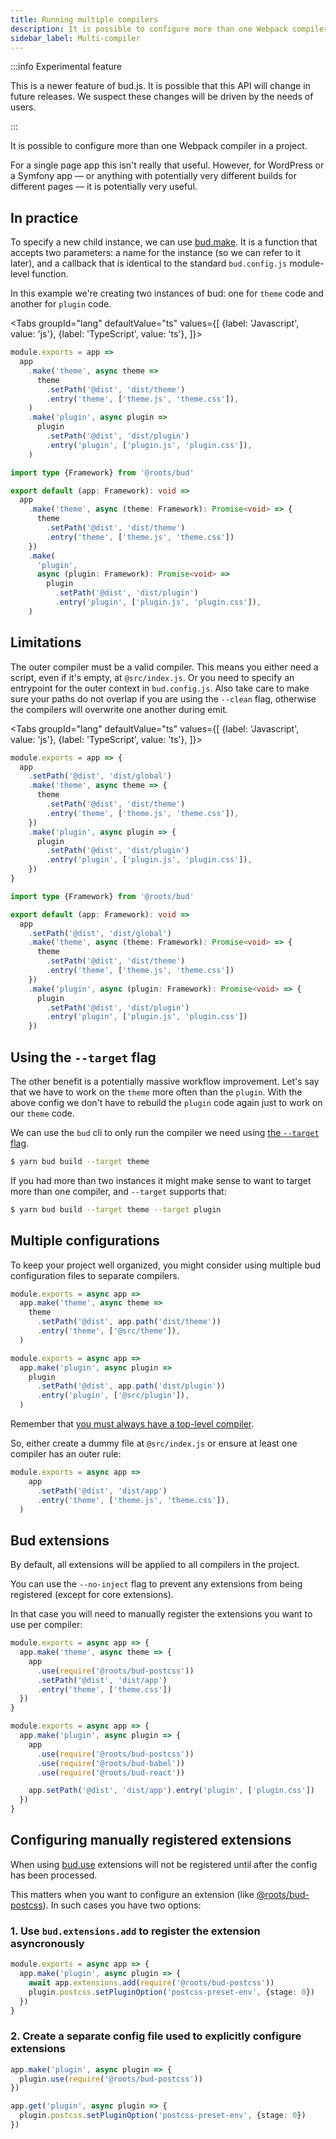 ```yaml
---
title: Running multiple compilers
description: It is possible to configure more than one Webpack compiler from a single bud config.
sidebar_label: Multi-compiler
---
```



:::info Experimental feature

This is a newer feature of bud.js. It is possible that this API will change in future releases. We suspect these changes will
be driven by the needs of users.

:::

It is possible to configure more than one Webpack compiler in a project.

For a single page app this isn't really that useful. However, for WordPress or a Symfony app &mdash; or anything with potentially
very different builds for different pages &mdash; it is potentially very useful.

## In practice

To specify a new child instance, we can use [bud.make](/docs/bud.make). It is a function that accepts two parameters: a name for the instance
(so we can refer to it later), and a callback that is identical to the standard `bud.config.js` module-level function.

In this example we're creating two instances of bud: one for `theme` code and another for `plugin` code.

<Tabs
  groupId="lang"
  defaultValue="ts"
  values={[
    {label: 'Javascript', value: 'js'},
    {label: 'TypeScript', value: 'ts'},
  ]}>
  <TabItem value="js">

```js title='bud.config.js'
module.exports = app =>
  app
    .make('theme', async theme =>
      theme
        .setPath('@dist', 'dist/theme')
        .entry('theme', ['theme.js', 'theme.css']),
    )
    .make('plugin', async plugin =>
      plugin
        .setPath('@dist', 'dist/plugin')
        .entry('plugin', ['plugin.js', 'plugin.css']),
    )
```

  </TabItem>
  <TabItem value="ts">

```ts title='bud.config.ts'
import type {Framework} from '@roots/bud'

export default (app: Framework): void =>
  app
    .make('theme', async (theme: Framework): Promise<void> => {
      theme
        .setPath('@dist', 'dist/theme')
        .entry('theme', ['theme.js', 'theme.css'])
    })
    .make(
      'plugin',
      async (plugin: Framework): Promise<void> =>
        plugin
          .setPath('@dist', 'dist/plugin')
          .entry('plugin', ['plugin.js', 'plugin.css']),
    )
```

  </TabItem>
</Tabs>

## Limitations

The outer compiler must be a valid compiler. This means you either need a script, even if it's empty, at `@src/index.js`. Or you need to specify an entrypoint
for the outer context in `bud.config.js`. Also take care to make sure your paths do not overlap if you are using the `--clean` flag, otherwise the compilers
will overwrite one another during emit.

<Tabs
  groupId="lang"
  defaultValue="ts"
  values={[
    {label: 'Javascript', value: 'js'},
    {label: 'TypeScript', value: 'ts'},
  ]}>
  <TabItem value="js">

```js title='bud.config.js'
module.exports = app => {
  app
    .setPath('@dist', 'dist/global')
    .make('theme', async theme => {
      theme
        .setPath('@dist', 'dist/theme')
        .entry('theme', ['theme.js', 'theme.css']),
    })
    .make('plugin', async plugin => {
      plugin
        .setPath('@dist', 'dist/plugin')
        .entry('plugin', ['plugin.js', 'plugin.css']),
    })
}
```

  </TabItem>
  <TabItem value="ts">

```ts title='bud.config.ts'
import type {Framework} from '@roots/bud'

export default (app: Framework): void =>
  app
    .setPath('@dist', 'dist/global')
    .make('theme', async (theme: Framework): Promise<void> => {
      theme
        .setPath('@dist', 'dist/theme')
        .entry('theme', ['theme.js', 'theme.css'])
    })
    .make('plugin', async (plugin: Framework): Promise<void> => {
      plugin
        .setPath('@dist', 'dist/plugin')
        .entry('plugin', ['plugin.js', 'plugin.css'])
    })
```

  </TabItem>
</Tabs>

## Using the `--target` flag

The other benefit is a potentially massive workflow improvement. Let's say that we have to work on the `theme` more often than the `plugin`.
With the above config we don't have to rebuild the `plugin` code again just to work on our `theme` code.

We can use the `bud` cli to only run the compiler we need using [the `--target` flag](/guides/bud-cli/build).

```sh
$ yarn bud build --target theme
```

If you had more than two instances it might make sense to want to target more than one compiler, and `--target` supports that:

```sh
$ yarn bud build --target theme --target plugin
```

## Multiple configurations

To keep your project well organized, you might consider using multiple bud configuration files to separate compilers.

```ts title='bud.config.theme.js'
module.exports = async app =>
  app.make('theme', async theme =>
    theme
      .setPath('@dist', app.path('dist/theme'))
      .entry('theme', ['@src/theme']),
  )
```

```ts title='bud.config.plugin.js'
module.exports = async app =>
  app.make('plugin', async plugin =>
    plugin
      .setPath('@dist', app.path('dist/plugin'))
      .entry('plugin', ['@src/plugin']),
  )
```

Remember that [you must always have a top-level compiler](#limitations).

So, either create a dummy file at `@src/index.js` or ensure at least one compiler has an outer rule:

```ts title='bud.config.compiler-b.js'
module.exports = async app =>
    app
      .setPath('@dist', 'dist/app')
      .entry('theme', ['theme.js', 'theme.css']),
  )
```

## Bud extensions

By default, all extensions will be applied to all compilers in the project.

You can use the `--no-inject` flag to prevent any extensions from being registered (except for core extensions).

In that case you will need to manually register the extensions you want to use per compiler:

```ts title='bud.config.compiler-a.js'
module.exports = async app => {
  app.make('theme', async theme => {
    app
      .use(require('@roots/bud-postcss'))
      .setPath('@dist', 'dist/app')
      .entry('theme', ['theme.css'])
  })
}
```

```ts title='bud.config.compiler-b.js'
module.exports = async app => {
  app.make('plugin', async plugin => {
    app
      .use(require('@roots/bud-postcss'))
      .use(require('@roots/bud-babel'))
      .use(require('@roots/bud-react'))

    app.setPath('@dist', 'dist/app').entry('plugin', ['plugin.css'])
  })
}
```

## Configuring manually registered extensions

When using [bud.use](/docs/bud.use) extensions will not be registered until after the config has been processed.

This matters when you want to configure an extension (like [@roots/bud-postcss](/extensions/bud-postcss)). In such cases you have two options:

### 1. Use `bud.extensions.add` to register the extension asyncronously

```ts title='bud.config.extensions.js'
module.exports = async app => {
  app.make('plugin', async plugin => {
    await app.extensions.add(require('@roots/bud-postcss'))
    plugin.postcss.setPluginOption('postcss-preset-env', {stage: 0})
  })
}
```

### 2. Create a separate config file used to explicitly configure extensions

```ts title='bud.config.plugin.js'
app.make('plugin', async plugin => {
  plugin.use(require('@roots/bud-postcss'))
})
```

```ts title='bud.config.extensions.js'
app.get('plugin', async plugin => {
  plugin.postcss.setPluginOption('postcss-preset-env', {stage: 0})
})
```
